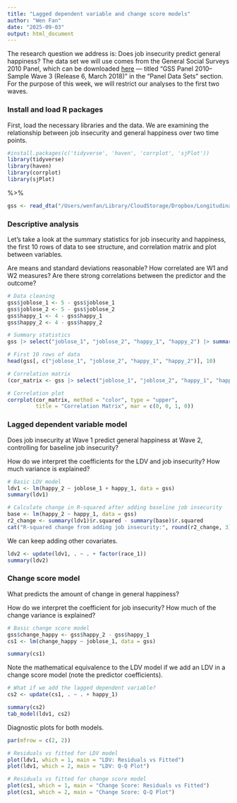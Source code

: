 ```yaml
---
title: "Lagged dependent variable and change score models"
author: "Wen Fan"
date: "2025-09-03"
output: html_document
---
```



The research question we address is: Does job insecurity predict general happiness? The data set we will use comes from the General Social Surveys 2010 Panel, which can be downloaded [here](https://gss.norc.org/us/en/gss/get-the-data/stata.html) — titled “GSS Panel 2010–Sample Wave 3 (Release 6, March 2018)” in the “Panel Data Sets” section. For the purpose of this week, we will restrict our analyses to the first two waves.

### Install and load R packages

First, load the necessary libraries and the data. We are examining the relationship between job insecurity and general happiness over two time points. 

```r
#install.packages(c('tidyverse', 'haven', 'corrplot', 'sjPlot'))
library(tidyverse)
library(haven)
library(corrplot)
library(sjPlot)
```
%>%
```r
gss <- read_dta("/Users/wenfan/Library/CloudStorage/Dropbox/Longitudinal Data/GSS_panel2010w123_R6 - stata.dta")
```

### Descriptive analysis

Let's take a look at the summary statistics for job insecurity and happiness, the first 10 rows of data to see structure, and correlation matrix and plot between variables.

Are means and standard deviations reasonable? How correlated are W1 and W2 measures? Are there strong correlations between the predictor and the outcome?

```r
# Data cleaning
gss$joblose_1 <- 5 - gss$joblose_1
gss$joblose_2 <- 5 - gss$joblose_2
gss$happy_1 <- 4 - gss$happy_1
gss$happy_2 <- 4 - gss$happy_2

# Summary statistics
gss |> select("joblose_1", "joblose_2", "happy_1", "happy_2") |> summary()

# First 10 rows of data
head(gss[, c("joblose_1", "joblose_2", "happy_1", "happy_2")], 10)

# Correlation matrix
(cor_matrix <- gss |> select("joblose_1", "joblose_2", "happy_1", "happy_2") |> cor(use = "complete.obs"))
```

```r
# Correlation plot
corrplot(cor_matrix, method = "color", type = "upper",
         title = "Correlation Matrix", mar = c(0, 0, 1, 0))
```

### Lagged dependent variable model

Does job insecurity at Wave 1 predict general happiness at Wave 2, controlling for baseline job insecurity?

How do we interpret the coefficients for the LDV and job insecurity? How much variance is explained?

```r
# Basic LDV model
ldv1 <- lm(happy_2 ~ joblose_1 + happy_1, data = gss)
summary(ldv1)

# Calculate change in R-squared after adding baseline job insecurity
base <- lm(happy_2 ~ happy_1, data = gss)
r2_change <- summary(ldv1)$r.squared - summary(base)$r.squared
cat("R-squared change from adding job insecurity:", round(r2_change, 3))
```

We can keep adding other covariates.

```r
ldv2 <- update(ldv1, . ~ . + factor(race_1))
summary(ldv2)
```

### Change score model

What predicts the amount of change in general happiness?

How do we interpret the coefficient for job insecurity? How much of the change variance is explained?

```r
# Basic change score model
gss$change_happy <- gss$happy_2 - gss$happy_1
cs1 <- lm(change_happy ~ joblose_1, data = gss)

summary(cs1)
```

Note the mathematical equivalence to the LDV model if we add an LDV in a change score model (note the predictor coefficients).

```r
# What if we add the lagged dependent variable?
cs2 <- update(cs1, . ~ . + happy_1)

summary(cs2)
tab_model(ldv1, cs2)
```

Diagnostic plots for both models.

```r
par(mfrow = c(2, 2))

# Residuals vs fitted for LDV model
plot(ldv1, which = 1, main = "LDV: Residuals vs Fitted")
plot(ldv1, which = 2, main = "LDV: Q-Q Plot")

# Residuals vs fitted for change score model
plot(cs1, which = 1, main = "Change Score: Residuals vs Fitted")
plot(cs1, which = 2, main = "Change Score: Q-Q Plot")
```